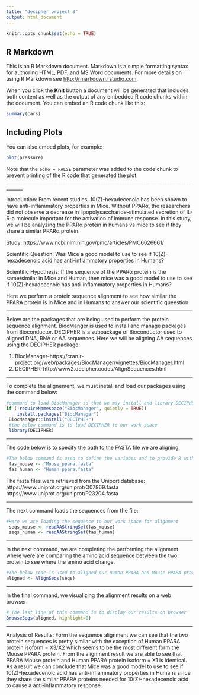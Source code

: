 ---
title: "decipher project 3"
output: html_document
---

```{r setup, include=FALSE}
knitr::opts_chunk$set(echo = TRUE)
```

## R Markdown

This is an R Markdown document. Markdown is a simple formatting syntax for authoring HTML, PDF, and MS Word documents. For more details on using R Markdown see <http://rmarkdown.rstudio.com>.

When you click the **Knit** button a document will be generated that includes both content as well as the output of any embedded R code chunks within the document. You can embed an R code chunk like this:

```{r cars}
summary(cars)
```

## Including Plots

You can also embed plots, for example:

```{r pressure, echo=FALSE}
plot(pressure)
```

Note that the `echo = FALSE` parameter was added to the code chunk to prevent printing of the R code that generated the plot.
_____________________________________________________________________________________

Introduction: From recent studies, 10(Z)-hexadecenoic has been shown to have anti-inflammatory properties in Mice. Without PPARα, the researchers did not observe a decrease in lipopolysaccharide-stimulated secretion of IL-6-a molecule important for the activation of immune response. In this study, we will be analyzing the PPARα protein in humans vs mice to see if they share a similar PPARα protein.

Study: https://www.ncbi.nlm.nih.gov/pmc/articles/PMC6626661/

Scientific Question: Was Mice a good model to use to see if 10(Z)-hexadecenoic acid has anti-inflammatory properties in Humans?

Scientific Hypothesis: If the sequence of the PPARα protein is the same/similar in Mice and Human, then mice was a good model to use to see if 10(Z)-hexadecenoic has anti-inflammatory properties in Humans?

Here we perform a protein sequence alignment to see how similar the PPARA protein is in Mice and in Humans to answer our scientific queestion

_____________________________________________________________________________________

Below are the packages that are being used to perform the protein sequence alignment. BiocManger is used to install and manage packages from Bioconductor. DECIPHER is a subpackage of Bioconductor used to aligned DNA, RNA or AA sequences. Here we will be aligning AA sequences using the DECIPHER package:

1) BiocManager-https://cran.r-project.org/web/packages/BiocManager/vignettes/BiocManager.html
2) DECIPHER-http://www2.decipher.codes/AlignSequences.html

_____________________________________________________________________________________

To complete the alignement, we must install and load our packages using the command below:

```{r}
#command to load BiocManager so that we may install and library DECIPHER package to complete alignment 
if (!requireNamespace("BiocManager", quietly = TRUE))
    install.packages("BiocManager")
 BiocManager::install("DECIPHER")
 #the below command is to load DECIPHER to our work space
 library(DECIPHER)
```

_____________________________________________________________________________________

The code below is to specify the path to the FASTA file we are aligning: 

```{r}
#The below command is used to define the variabes and to provide R with the files to align
 fas_mouse <- "Mouse_ppara.fasta"
 fas_human <- "Human_ppara.fasta"
```

The fasta files were retrieved from the Uniport database:
https://www.uniprot.org/uniprot/Q07869.fasta
https://www.uniprot.org/uniprot/P23204.fasta

_____________________________________________________________________________________

The next command loads the sequences from the file:

```{r}
#Here we are loading the sequence to our work space for alignment
 seqs_mouse <- readAAStringSet(fas_mouse)
 seqs_human <- readAAStringSet(fas_human)
```

_____________________________________________________________________________________

In the next command, we are completing the performing the alignment where were are comparing the amino acid sequence between the two protein to see where the amino acid change. 

```{r}
#The below code is used to aligned our Human PPARA and Mouse PPARA protein sequence
aligned <- AlignSeqs(seqs)
```
_____________________________________________________________________________________

In the final command, we visualizing the alignment results on a web browser:

```{r}
# The last line of this command is to display our results on browser
BrowseSeqs(aligned, highlight=0)
```

_____________________________________________________________________________________

Analysis of Results: Form the sequence alignment we can see that the two protein sequences is pretty similar with the exception of Human PPARA protein isoform = X3/X2 which seems to be the most different form the Mouse PPARA protein. From the alignment result we are able to see that PPARA Mouse protein and Human PPARA protein isoform = X1 is identical. As a result we can conclude that Mice was a good model to use to see if 10(Z)-hexadecenoic acid has anti-inflammatory properties in Humans since they share the similar PPARA proteins needed for 10(Z)-hexadecenoic acid to cause a anti-inflammatory response. 
 
 
 
 